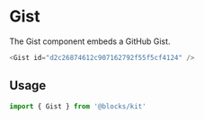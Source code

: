 
# Gist

The Gist component embeds a GitHub Gist.

<Gist id="d2c26874612c907162792f55f5cf4124" />

```js react-live=true
<Gist id="d2c26874612c907162792f55f5cf4124" />
```

## Usage

```js
import { Gist } from '@blocks/kit'
```

